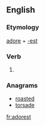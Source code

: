 ==English==

===Etymology===
[[adore]] + [[-est]]

===Verb===
{{head|en}}

# {{en-archaic second-person singular of|accord}}

===Anagrams===
* [[roasted#English|roasted]]
* [[torsade#English|torsade]]

[[fr:adorest]]